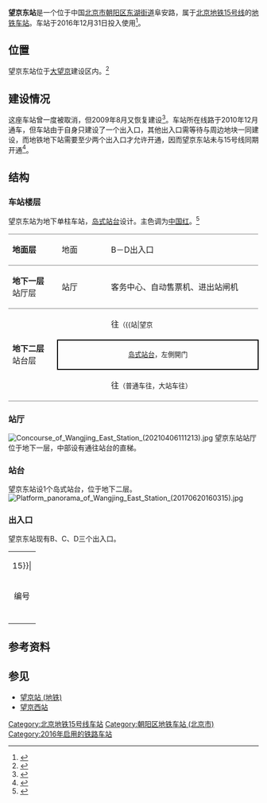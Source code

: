 {{NoteTA
|G1=Railway}}
{{Infobox station
|name = 望京东
|eng_name = Wangjingdong<ref>原英文名為Wangjing East</ref><ref>{{cite web |title=JPG格式线路图下载 |url=https://www.bjsubway.com/jpg.html |website=北京地铁 |accessdate=2020-12-30 |archive-date=2020-10-26 |archive-url=https://web.archive.org/web/20201026031221/https://www.bjsubway.com/jpg.html |dead-url=no }}</ref>
|linecolour = {{北京地铁颜色|15}}
|image = WANGJING East Station Platform 20181214.jpg
|caption = 望京东站站台
|other_name = 
|country = {{PRC}}
|borough = [[北京市|北京市]][[朝阳区_(北京市)|朝阳区]][[东湖街道_(北京市)|东湖街道]]
|address = 阜安路
|coordinates = {{coord|40|0|6.42|N|116|28|51.50|E|type:railwaystation|display=inline,title}}
|elevation = 
|operator = [[北京市地铁运营有限公司|北京市地铁运营有限公司]]
|lines = {{北京地铁线路名|15|SL}}
|distance = 
|platform = 1座[[岛式站台|岛式站台]]
|tracks = 2条
|bus_routes = 
|bus_stands = 
|connections = 公交站：地铁望京东站
|structure = 地下车站
|hall = 
|depth = 
|levels = 
|interchange = 
|exits = 
|elevator = 
|escalator = 
|architect = 
|architectural_style = 
|colour = 红色
|type = 
|status = 运营中
|code = 
|zone = 
|classification = 
|website = 
|built = 
|opened = 2016年12月31日
|closed = 
|pass_year = 
|passengers = 
|pass_system = 
|pass_rank = 
|mpassengers = 
|trains = 
|station_hours = 
|hours = 
|first = {{北京地铁线路名|15|S}}
:往{{北京地铁起讫站|15|L}}：05:13
:往{{北京地铁起讫站|15|R}}：06:06
|last = {{北京地铁线路名|15|S}}
:往{{北京地铁起讫站|15|L}}：22:46
:往{{北京地铁起讫站|15|R}}：23:39
|adjacent = {{adjacent stations|system=北京地铁|line=15|left=望京|right=崔各庄|note-left=1.652km|note-mid=距离[[清华东路西口站|清华东路西口]]13.354km|note-right=2.295km}}
|other_services = 
|route_map = {{Routemap|inline=yes|map=
utSTRf\utSTRg~~ ~~{{rmr|Licon=U|{{stl|北京地铁|望京}}}}
utSTR+BSl\utSTR+BSr
utSTR+BSl\utSTR+BSr
utSTRf\utSTRg~~ ~~{{rmr|Licon=D|{{stl|北京地铁|崔各庄}}}}
}}
}}
'''望京东站'''是一个位于中国[[北京市|北京市]][[朝阳区_(北京市)|朝阳区]][[东湖街道_(北京市)|东湖街道]]阜安路，属于[[北京地铁|北京地铁]][[北京地铁15号线|15号线]]的[[地铁车站|地铁车站]]。车站于2016年12月31日投入使用<ref>{{cite news|url=http://bj.people.com.cn/n2/2016/1231/c82840-29538974.html|title=16号线北段9站 14号线朝阳公园站 15号线望京东站今日开通|date=2016-12-31|accessdate=2017-01-12|work=北京晚报|author=孟环|archive-date=2017-01-13|archive-url=https://web.archive.org/web/20170113143241/http://bj.people.com.cn/n2/2016/1231/c82840-29538974.html|dead-url=yes}}</ref>。

== 位置 ==
望京东站位于[[大望京|大望京]]建设区内。<ref>{{cite web|url=http://www.bjghw.gov.cn/web/static/articles/catalog_14300/article_ff808081262b02de01262c30a5a2000a/ff808081262b02de01262c30a5a2000a.html|title=轨道交通15号线一期工程规划方案公告|date=2010-01-14|accessdate=2010-12-11|publisher=[[北京市规划委员会|北京市规划委员会]]|archive-url=https://web.archive.org/web/20100728091626/http://www.bjghw.gov.cn/web/static/articles/catalog_14300/article_ff808081262b02de01262c30a5a2000a/ff808081262b02de01262c30a5a2000a.html|archive-date=2010-07-28|dead-url=yes}}</ref>

== 建设情况 ==
这座车站曾一度被取消，但2009年8月又恢复建设<ref>{{cite web|url=http://fzwb.ynet.com/article.jsp?oid=55143582|title=15号线恢复望京东站|date=2009-08-18|accessdate=2010-12-11|publisher=[[北京青年报|北京青年报]]}}{{dead link|date=2018年3月 |bot=InternetArchiveBot |fix-attempted=yes }}</ref>。车站所在线路于2010年12月通车，但车站由于自身只建设了一个出入口，其他出入口需等待与周边地块一同建设，而地铁地下站需要至少两个出入口才允许开通，因而望京东站未与15号线同期开通<ref>{{cite web|url=http://rexian.beijing.gov.cn/default/com.web.complain.complainDetail.flow?originalId=AH15012000011|title=15号线望京东站迟迟未开通|publisher=北京市政风行风热线|accessdate=2016-12-20}}{{Dead link|date=2019年11月 |bot=InternetArchiveBot |fix-attempted=yes }}</ref>。

== 结构 ==
=== 车站楼层 ===
望京东站为地下单柱车站，[[岛式站台|岛式站台]]设计。主色调为[[中国红|中国红]]。<ref>{{cite web|url=http://zw.bjjtw.gov.cn/jtzw/dtxx/201011/t20101119_39235.htm|date=2010-11-19|title=走近轨道交通十五号线首开段|publisher=[[北京市交通委员会|北京市交通委员会]]|accessdate=2010-12-11}}{{dead link|date=2018年1月 |bot=InternetArchiveBot |fix-attempted=yes }}</ref>
{|cellspacing=0 cellpadding=3
|style="border-top:solid 1px gray;border-bottom:solid 1px gray;" width=100|'''地面层'''
|style="border-top:solid 1px gray;border-bottom:solid 1px gray;" width=100|地面
|style="border-top:solid 1px gray;border-bottom:solid 1px gray;" width=350|B－D出入口
|-
|style="border-bottom:solid 1px gray;"|'''地下一层'''<br />站厅层
|style="border-bottom:solid 1px gray;"|站厅
|style="border-bottom:solid 1px gray;"|客务中心、自动售票机、进出站闸机
|-
|style="border-bottom:solid 1px gray;" rowspan=3|'''地下二层'''<br />站台层
|{{arrow|L}}
|{{北京地铁线路名|15|c}}往{{站|清华东路西口}}<small>（{{站|望京||地铁}}）</small>
|-
|style="border-right:solid 2px black;border-left:solid 2px black;border-top:solid 2px black;border-bottom:solid 2px black;" colspan=2|<center><small>[[岛式站台|岛式站台]]，左側開门</small></center>
|-
|style="border-bottom:solid 1px gray;"|{{arrow|R}}
|style="border-bottom:solid 1px gray;"|{{北京地铁线路名|15|c}}往{{站|俸伯}}<small>（普通车往{{站|崔各庄}}，大站车往{{站|后沙峪}}）</small>
|}

=== 站厅 ===
[[File:Concourse_of_Wangjing_East_Station_(20210406111213).jpg|thumb]]
望京东站站厅位于地下一层，中部设有通往站台的直梯。

=== 站台 ===
望京东站设1个岛式站台，位于地下二层。
[[File:Platform_panorama_of_Wangjing_East_Station_(20170620160315).jpg|thumb]]

=== 出入口 ===
望京东站现有B、C、D三个出入口。
{| class="wikitable"
| colspan="5" align="center" bgcolor={{北京地铁颜色|15}}|
|-
! 编号 
! 指示 
! 建议前往目的地 
! 照片 
! 无障碍设施
|-
| {{港鐵出口|B|附=升}} 
| 启阳路 
| 启阳路 
| [[File:Exit_B_of_Wangjing_East_Station_(20210406111858).jpg|150px]] 
| [[File:Exit_B_lift_of_Wangjing_East_Station_(20210406112338).jpg|150px]]
|-
| {{港鐵出口|C}} 
| 启阳路 
| 启阳路 
| [[File:Exit_C_of_Wangjing_East_Station_(20210406112805).jpg|150px]] 
|{{n/a}}
|-
| {{港鐵出口|D}} 
| 河荫中路 
| 河荫中路 
| [[File:Exit_D_of_Wangjing_East_Station_(20210406111413).jpg|150px]] 
|{{n/a}}
|-
| bgcolor="#eeeeee" colspan=5 | {{港鐵出口|註=升}}
|}

== 参考资料 ==
{{reflist}}

== 参见 ==
*[[望京站_(地铁)|望京站 (地铁)]]
*[[望京西站|望京西站]]

{{北京地铁15号线}}

[[Category:北京地铁15号线车站|Category:北京地铁15号线车站]]
[[Category:朝阳区地铁车站_(北京市)|Category:朝阳区地铁车站 (北京市)]]
[[Category:2016年启用的铁路车站|Category:2016年启用的铁路车站]]